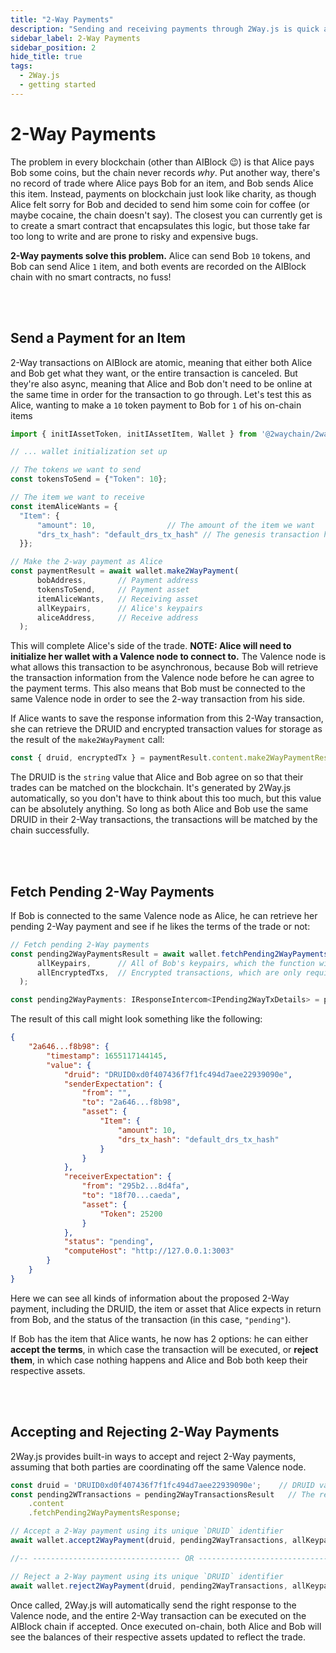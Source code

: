 ```yaml
---
title: "2-Way Payments"
description: "Sending and receiving payments through 2Way.js is quick and simple"
sidebar_label: 2-Way Payments
sidebar_position: 2
hide_title: true
tags:
  - 2Way.js
  - getting started
---
```


# 2-Way Payments

The problem in every blockchain (other than AIBlock 😉) is that Alice pays Bob some coins, but the chain never records _why_. Put another way, there's no record of trade where Alice pays Bob 
for an item, and Bob sends Alice this item. Instead, payments on blockchain just look like charity, as though Alice felt sorry for Bob and decided to send him some coin for coffee (or maybe cocaine, the chain doesn't say). 
The closest you can currently get is to create a smart contract that encapsulates this logic, but those take far too long to write and are prone to risky 
and expensive bugs. 

**2-Way payments solve this problem.** Alice can send Bob `10` tokens, and Bob can send Alice `1` item, and both events are recorded on the AIBlock chain with no smart contracts, no fuss!

<br></br>

## Send a Payment for an Item

2-Way transactions on AIBlock are atomic, meaning that either both Alice and Bob get what they want, or the entire transaction is canceled. But they're also async, meaning that Alice and Bob don't need to be online 
at the same time in order for the transaction to go through. Let's test this as Alice, wanting to make a `10` token payment to Bob for `1` of his on-chain items

```javascript
import { initIAssetToken, initIAssetItem, Wallet } from '@2waychain/2wayjs';

// ... wallet initialization set up

// The tokens we want to send
const tokensToSend = {"Token": 10};

// The item we want to receive
const itemAliceWants = {
  "Item": {
      "amount": 10,                // The amount of the item we want
      "drs_tx_hash": "default_drs_tx_hash" // The genesis transaction hash for the item, its identifier on-chain
  }};

// Make the 2-way payment as Alice
const paymentResult = await wallet.make2WayPayment(
      bobAddress,       // Payment address
      tokensToSend,     // Payment asset
      itemAliceWants,   // Receiving asset
      allKeypairs,      // Alice's keypairs
      aliceAddress,     // Receive address
  );
```

This will complete Alice's side of the trade. **NOTE: Alice will need to initialize her wallet with a Valence node to connect to.** The Valence node is what allows this transaction to be asynchronous, because Bob will 
retrieve the transaction information from the Valence node before he can agree to the payment terms. This also means that Bob must be connected to the same Valence node in order to see the 2-way transaction from his side.

If Alice wants to save the response information from this 2-Way transaction, she can retrieve the DRUID and encrypted transaction values for storage as the result of the `make2WayPayment` call:

```javascript
const { druid, encryptedTx } = paymentResult.content.make2WayPaymentResponse;
```

The DRUID is the `string` value that Alice and Bob agree on so that their trades can be matched on the blockchain. It's generated by 2Way.js automatically, so you don't have to think about this too much, but this value 
can be absolutely anything. So long as both Alice and Bob use the same DRUID in their 2-Way transactions, the transactions will be matched by the chain successfully.

<br></br>

## Fetch Pending 2-Way Payments

If Bob is connected to the same Valence node as Alice, he can retrieve her pending 2-Way payment and see if he likes the terms of the trade or not:

```javascript
// Fetch pending 2-Way payments
const pending2WayPaymentsResult = await wallet.fetchPending2WayPayments(
      allKeypairs,      // All of Bob's keypairs, which the function will pull addresses from
      allEncryptedTxs,  // Encrypted transactions, which are only required if they've been saved by Bob before
  );

const pending2WayPayments: IResponseIntercom<IPending2WayTxDetails> = pending2WayPaymentsResult.content.fetchPending2WayPaymentsResponse;
```

The result of this call might look something like the following:

```json
{
    "2a646...f8b98": {
        "timestamp": 1655117144145,
        "value": {
            "druid": "DRUID0xd0f407436f7f1fc494d7aee22939090e",
            "senderExpectation": {
                "from": "",
                "to": "2a646...f8b98",
                "asset": {
                    "Item": {
                        "amount": 10,
                        "drs_tx_hash": "default_drs_tx_hash"
                    }
                }
            },
            "receiverExpectation": {
                "from": "295b2...8d4fa",
                "to": "18f70...caeda",
                "asset": {
                    "Token": 25200
                }
            },
            "status": "pending",
            "computeHost": "http://127.0.0.1:3003"
        }
    }
}
```

Here we can see all kinds of information about the proposed 2-Way payment, including the DRUID, the item or asset that Alice expects in return from Bob, and the status of the transaction (in this case, `"pending"`). 

If Bob has the item that Alice wants, he now has 2 options: he can either **accept the terms**, in which case the transaction will be executed, or **reject them**, in which case nothing happens and Alice and Bob both keep their 
respective assets.

<br></br>

## Accepting and Rejecting 2-Way Payments

2Way.js provides built-in ways to accept and reject 2-Way payments, assuming that both parties are coordinating off the same Valence node. 

```javascript
const druid = 'DRUID0xd0f407436f7f1fc494d7aee22939090e';    // DRUID value that matches Alice and Bob's transactions
const pending2WTransactions = pending2WayTransactionsResult   // The response we received from fetching pending 2-Way payments
    .content
    .fetchPending2WayPaymentsResponse;   

// Accept a 2-Way payment using its unique `DRUID` identifier
await wallet.accept2WayPayment(druid, pending2WayTransactions, allKeypairs);

//-- --------------------------------- OR ---------------------------------- --//

// Reject a 2-Way payment using its unique `DRUID` identifier
await wallet.reject2WayPayment(druid, pending2WayTransactions, allKeypairs);
```

Once called, 2Way.js will automatically send the right response to the Valence node, and the entire 2-Way transaction can be executed on the AIBlock chain if accepted. Once executed on-chain, 
both Alice and Bob will see the balances of their respective assets updated to reflect the trade.
